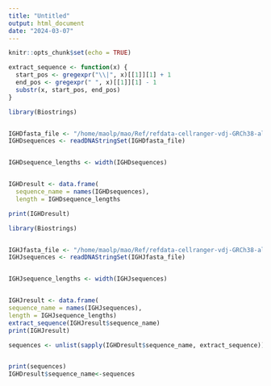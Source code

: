 ```yaml
---
title: "Untitled"
output: html_document
date: "2024-03-07"
---
```


```r
knitr::opts_chunk$set(echo = TRUE)
```
```r
extract_sequence <- function(x) {
  start_pos <- gregexpr("\\|", x)[[1]][1] + 1
  end_pos <- gregexpr(" ", x)[[1]][1] - 1
  substr(x, start_pos, end_pos)
}

```


```r

library(Biostrings)


IGHDfasta_file <- "/home/maolp/mao/Ref/refdata-cellranger-vdj-GRCh38-alts-ensembl-7.0.0/fasta/IGHD.fa"
IGHDsequences <- readDNAStringSet(IGHDfasta_file)


IGHDsequence_lengths <- width(IGHDsequences)


IGHDresult <- data.frame(
  sequence_name = names(IGHDsequences),
  length = IGHDsequence_lengths

print(IGHDresult)
```
```r
library(Biostrings)


IGHJfasta_file <- "/home/maolp/mao/Ref/refdata-cellranger-vdj-GRCh38-alts-ensembl-7.0.0/fasta/IGHJ.fa"
IGHJsequences <- readDNAStringSet(IGHJfasta_file)


IGHJsequence_lengths <- width(IGHJsequences)


IGHJresult <- data.frame(
sequence_name = names(IGHJsequences),
length = IGHJsequence_lengths)
extract_sequence(IGHJresult$sequence_name)
print(IGHJresult)
```

```r



sequences <- unlist(sapply(IGHDresult$sequence_name, extract_sequence))


print(sequences)
IGHDresult$sequence_name<-sequences
```

